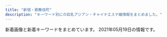 ```yaml
---
title: "新宿・歌舞伎町"
description: "キーワード別にの巨乳アジアン・チャイナエステ嬢情報をまとめました。"
---
```


新着画像と新着キーワードをまとめています。
2021年05月19日の情報です。

<DmmAffiliateIns />
<KeywordTable
  shops={
    [
    {
        "url": "http://in-esthe.com/relair/",
        "name": "RELAIR \uff5e\u30ea\u30ec\u30a2\uff5e",
        "station": "\u65b0\u5bbf\u897f\u53e3\u99c5D5\u51fa\u53e3",
        "img_links": [
            "http://in-esthe.com/relair/img/s-1.jpg",
            "http://in-esthe.com/relair/img/twitter.png",
            "http://in-esthe.com/relair/img/p-3.jpg",
            "http://in-esthe.com/relair/img/re.png",
            "http://in-esthe.com/relair/img/head.png",
            "http://in-esthe.com/relair/img/p-1-1.jpg",
            "http://in-esthe.com/relair/img/p-2.jpg",
            "http://in-esthe.com/relair/img/p-9.jpg",
            "http://in-esthe.com/relair/img/p-7.jpg",
            "http://in-esthe.com/relair/img/english-t2.png",
            "http://in-esthe.com/relair/img/english-t4.png",
            "http://in-esthe.com/relair/img/fla1.png",
            "http://in-esthe.com/relair/img/fla.png",
            "http://in-esthe.com/relair/img/p-8.jpg",
            "http://in-esthe.com/relair/img/tel.png",
            "http://in-esthe.com/relair/img/botton.png",
            "http://in-esthe.com/relair/img/english-t6.png",
            "http://in-esthe.com/relair/img/p-0.jpg",
            "http://in-esthe.com/relair/img/p-1.jpg",
            "http://in-esthe.com/relair/img/t-3.png",
            "http://in-esthe.com/relair/img/t-2.png",
            "http://in-esthe.com/relair/img/card-english.png",
            "http://in-esthe.com/relair/img/t-1.png",
            "http://in-esthe.com/relair/img/newstback.png",
            "http://in-esthe.com/relair/img/kanban4.jpg",
            "http://in-esthe.com/relair/img/english-t5.png",
            "http://in-esthe.com/relair/img/english-t1.png",
            "http://in-esthe.com/relair/img/fla2.png",
            "http://in-esthe.com/relair/img/p-3-1.jpg",
            "http://in-esthe.com/relair/img/english-t3.png"
        ],
        "keywords": {
            "C": 8
        }
    },
    {
        "name": "\u30d4\u30e5\u30a2\u30ea\u30be\u30fc\u30c8II",
        "keywords": {},
        "img_links": [],
        "url": "http://pure-resort.tyo.cm/",
        "station": "JR\u65b0\u5bbf\u99c5\u6771\u53e3"
    },
    {
        "img_links": [
            "http://yurali.oks.bz/images/s3.jpg",
            "http://yurali.oks.bz/photos/sites/48/2021/03/2021033110254811.jpg",
            "http://yurali.oks.bz/photos/sites/48/2020/09/2020090809341126.jpg",
            "http://yurali.oks.bz/images/top.jpg",
            "http://yurali.oks.bz/images/s4.jpg",
            "http://yurali.oks.bz/photos/sites/48/2020/06/2020063002493351.jpg",
            "http://yurali.oks.bz/images/room3.jpg",
            "http://yurali.oks.bz/images/room2.jpg",
            "http://yurali.oks.bz/images/mobile.jpg",
            "http://yurali.oks.bz/images/s_new.png",
            "http://yurali.oks.bz/photos/sites/48/2020/09/2020090809341490.jpg",
            "http://yurali.oks.bz/images/room1.jpg",
            "http://yurali.oks.bz/images/line.jpg",
            "http://yurali.oks.bz/images/s2.jpg",
            "http://yurali.oks.bz/images/right.jpg",
            "http://yurali.oks.bz/images/acc2.jpg",
            "http://yurali.oks.bz/images/room4.jpg",
            "http://yurali.oks.bz/images/acc4.jpg",
            "http://yurali.oks.bz/images/acc1.jpg",
            "http://yurali.oks.bz/images/s1.jpg",
            "http://yurali.oks.bz/images/acc3.jpg",
            "http://yurali.oks.bz/images/content.jpg",
            "http://yurali.oks.bz/photos/sites/48/2021/03/2021033110254887.jpg",
            "http://yurali.oks.bz/images/kanban.jpg",
            "http://yurali.oks.bz/photos/sites/48/2020/09/2020090809340917.jpg"
        ],
        "station": "JR\u65b0\u5bbf\u99c5\u897f\u53e3",
        "keywords": {
            "D": 28,
            "E": 14,
            "85": 14,
            "86": 14,
            "87": 14
        },
        "url": "http://yurali.oks.bz/",
        "name": "\u6c17\u697d"
    },
    {
        "img_links": [
            "http://sweety-est.tokyo/images/m3.jpg",
            "http://sweety-est.tokyo/images/qr.jpg",
            "http://sweety-est.tokyo/images/r4.jpg",
            "http://sweety-est.tokyo/images/a1.jpg",
            "http://sweety-est.tokyo/images/a3.jpg",
            "http://sweety-est.tokyo/images/a7.jpg",
            "http://sweety-est.tokyo/images/tit-sub6.jpg",
            "http://sweety-est.tokyo/images/tit-sub4.jpg",
            "http://sweety-est.tokyo/images/cg05.jpg",
            "http://sweety-est.tokyo/images/tit-sub1.jpg",
            "http://sweety-est.tokyo/images/a8.jpg",
            "http://sweety-est.tokyo/images/cg04.jpg",
            "http://sweety-est.tokyo/images/slider-img003.jpg",
            "http://sweety-est.tokyo/images/m2.jpg",
            "http://sweety-est.tokyo/images/r6.jpg",
            "http://sweety-est.tokyo/images/cg06.jpg",
            "http://sweety-est.tokyo/images/b-online.png",
            "http://sweety-est.tokyo/link/menlog.jpg",
            "http://sweety-est.tokyo/images/r3.jpg",
            "http://sweety-est.tokyo/images/kan1.jpg",
            "http://sweety-est.tokyo/images/b-tel.png",
            "http://sweety-est.tokyo/images/cg011.jpg",
            "http://sweety-est.tokyo/images/cg03.jpg",
            "http://sweety-est.tokyo/images/a6.jpg",
            "http://sweety-est.tokyo/images/a5.jpg",
            "http://sweety-est.tokyo/images/tit-sub3.jpg",
            "http://sweety-est.tokyo/images/r2.jpg",
            "http://sweety-est.tokyo/images/m1.jpg",
            "http://sweety-est.tokyo/images/m4.jpg",
            "http://sweety-est.tokyo/images/cg01.jpg",
            "http://sweety-est.tokyo/images/a4.jpg",
            "http://sweety-est.tokyo/images/tit-sub5.jpg",
            "http://sweety-est.tokyo/images/slider-img002.jpg",
            "http://sweety-est.tokyo/images/cg02.jpg",
            "http://sweety-est.tokyo/images/a2.jpg",
            "http://sweety-est.tokyo/images/cg07.jpg",
            "http://sweety-est.tokyo/images/tit-sub2.jpg",
            "http://sweety-est.tokyo/images/r5.jpg",
            "http://sweety-est.tokyo/images/slider-img001.jpg",
            "http://sweety-est.tokyo/images/kan.jpg",
            "http://sweety-est.tokyo/images/r1.jpg",
            "http://sweety-est.tokyo/images/cg08.jpg",
            "http://sweety-est.tokyo/images/pp.jpg",
            "http://sweety-est.tokyo/images/sys.jpg"
        ],
        "station": "JR\u65b0\u5bbf\u99c5\u897f\u53e3",
        "url": "http://sweety-est.tokyo/",
        "keywords": {
            "86": 14,
            "E": 8,
            "D": 4,
            "87": 2
        },
        "name": "sweet-\u30b9\u30a6\u30a3\u30fc\u30c8-"
    },
    {
        "keywords": {},
        "url": "http://fairy.este88.com/",
        "station": "\u897f\u6b66\u65b0\u5bbf\u99c5\u5317\u53e3",
        "img_links": [
            "http://fairy.este88.com/img/momo1.jpg",
            "http://fairy.este88.com/gals/koko1.jpg",
            "http://fairy.este88.com/images/r01.jpg",
            "http://fairy.este88.com/gals/risa1.jpg",
            "http://fairy.este88.com/images/r04.jpg",
            "http://fairy.este88.com/images/koyuki1.jpg",
            "http://fairy.este88.com/img/koyuki1.jpg",
            "http://fairy.este88.com/images/r02.jpg",
            "http://fairy.este88.com/gals/sayuri1.jpg",
            "http://fairy.este88.com/images/ph1.jpg",
            "http://fairy.este88.com/img/kixyoko1.jpg",
            "http://fairy.este88.com/images/kixyoko1.jpg",
            "http://fairy.este88.com/images/mika1.jpg",
            "http://fairy.este88.com/img/kaori1.jpg",
            "http://fairy.este88.com/images/momo1.jpg",
            "http://fairy.este88.com/gals/nnana1.jpg",
            "http://fairy.este88.com/images/kaori1.jpg",
            "http://fairy.este88.com/img/mika1.jpg"
        ],
        "name": "fairy\u30d5\u30a7\u30a2\u30ea\u30fc"
    },
    {
        "url": "http://relaxia.work/",
        "img_links": [
            "http://relaxia.work/images/side_tel.jpg",
            "http://relaxia.work/images/side_mobile.jpg",
            "http://relaxia.work/images/link_nav05.jpg",
            "http://relaxia.work/images/note.jpg",
            "http://relaxia.work/images/info2.jpg",
            "http://relaxia.work/images/top.png",
            "http://relaxia.work/images/top_slider01.jpg",
            "http://relaxia.work/images/side_link.jpg",
            "http://relaxia.work/images/info3.jpg",
            "http://relaxia.work/images/link_nav04.jpg",
            "http://relaxia.work/images/link_nav03.jpg",
            "http://relaxia.work/images/ico01.png",
            "http://relaxia.work/img/haru1.jpg",
            "http://relaxia.work/images/sp_top.jpg",
            "http://relaxia.work/images/link_nav01.jpg",
            "http://relaxia.work/images/link_nav02.jpg",
            "http://relaxia.work/img/sizuka1.jpg",
            "http://relaxia.work/img/yuki1.jpg",
            "http://relaxia.work/images/link_nav06.jpg",
            "http://relaxia.work/images/info1.jpg"
        ],
        "keywords": {},
        "name": "\u30ea\u30e9\u30af\u30b7\u30a2\u30fc",
        "station": "JR\u65b0\u5bbf\u99c5\u6771\u53e3"
    },
    {
        "keywords": {
            "F": 1,
            "88": 4,
            "C": 2,
            "89": 1,
            "86": 3,
            "87": 2,
            "90": 1,
            "D": 8
        },
        "img_links": [
            "http://clear-es.net/images/index_13.jpg",
            "http://clear-es.net/yamituki-n/uploads/images/yui01.jpg",
            "http://clear-es.net/images/index_07.jpg",
            "http://clear-es.net/images/index_21.jpg",
            "http://clear-es.net/uploads/a62d7f24a5b9a4fd5aeef678eb24ef4b.jpg",
            "http://clear-es.net/images/girls_13.jpg",
            "http://clear-es.net/my_work/images/pic1.png",
            "http://clear-es.net/images/index_17.jpg",
            "http://clear-es.net/images/index_19.jpg",
            "http://clear-es.net/yamituki-n/uploads/images/mmexport1576417470781.jpg",
            "http://clear-es.net/uploads/f426bd85a8f6a9eac87e55b2d44c4bd5.jpg",
            "http://clear-es.net/images/gallery_11.jpg",
            "http://clear-es.net/images/index_03.jpg",
            "http://clear-es.net/uploads/97eb17743f96fd7f0551aab0bedd5e6f.jpg",
            "http://clear-es.net/images/koko_1.jpg",
            "http://clear-es.net/images/index_12.jpg",
            "http://clear-es.net/images/index_08.jpg",
            "http://clear-es.net/images/index_14.jpg",
            "http://clear-es.net/images/index_05.jpg",
            "http://clear-es.net/yamituki-n/uploads/images/rika55ss.jpg",
            "http://clear-es.net/yamituki-n/uploads/images/juri01s.jpg",
            "http://clear-es.net/images/index_18.jpg",
            "http://clear-es.net/uploads/c8a6186524d872100cc89c100d1f3728.jpg",
            "http://clear-es.net/uploads/22c8968348a9acc2dfc9ab0aecb09c27.jpg",
            "http://clear-es.net/images/index_04.jpg",
            "http://clear-es.net/uploads/09bdd5637edec4bfa3d47a7e9874640b.jpg",
            "http://clear-es.net/images/index_11.jpg",
            "http://clear-es.net/images/index_06.jpg",
            "http://clear-es.net/uploads/0141717ce8be90c90f41c0c8eb5c92fe.jpg",
            "http://clear-es.net/yamituki-n/uploads/images/satomi2.jpg",
            "http://clear-es.net/yamituki-n/uploads/images/rena02.jpg",
            "http://clear-es.net/images/index_27.jpg",
            "http://clear-es.net/uploads/2aa97908694153fb149943f0b8445352.jpg",
            "http://clear-es.net/images/index_20.jpg",
            "http://clear-es.net/yamituki-n/uploads/images/rena01.jpg",
            "http://clear-es.net/images/index_09.jpg",
            "http://clear-es.net/images/index_28_01.jpg",
            "http://clear-es.net/uploads/cec0ed392fe00d8e3ff867c0625809e6.jpg",
            "http://clear-es.net/uploads/c1f6d0346f5cb109ac62c21a58c7deff.jpg",
            "http://clear-es.net/images/index_10.jpg",
            "http://clear-es.net/uploads/10299154955d10c3b815a5638a35a934.jpg",
            "http://clear-es.net/yamituki-n/uploads/images/mika03s.jpg",
            "http://clear-es.net/images/index_15.jpg",
            "http://clear-es.net/images/index_23.jpg",
            "http://clear-es.net/images/index_26.jpg",
            "http://clear-es.net/images/girls_11.jpg",
            "http://clear-es.net/images/service_11.jpg",
            "http://clear-es.net/images/index_25.jpg",
            "http://clear-es.net/uploads/f73e8f67358edf8e94cf35d345a7af08.jpg",
            "http://clear-es.net/images/index_01.jpg",
            "http://clear-es.net/images/girls_03.jpg",
            "http://clear-es.net/yamituki-n/uploads/images/emi3.jpg",
            "http://clear-es.net/images/index_02.jpg",
            "http://clear-es.net/yamituki-n/uploads/images/satomi21.jpg",
            "http://clear-es.net/images/index_24.jpg",
            "http://clear-es.net/images/index_28.jpg"
        ],
        "station": "\u897f\u6b66\u65b0\u5bbf\u99c5\u5317\u53e3",
        "name": "CLEAR-\u30af\u30ea\u30a2-",
        "url": "http://clear-es.net/"
    },
    {
        "station": "JR\u65b0\u5bbf\u99c5\u6771\u53e3",
        "name": "\u30af\u30ea\u30b9\u30bf\u30eb",
        "img_links": [
            "http://crystal-est.net/uploads/crystal/2017/03/btn_top_03.png",
            "http://crystal-est.net/uploads/crystal/2017/03/btn_top_01.png",
            "http://crystal-est.net/uploads/crystal/2017/03/treatment2.png",
            "http://crystal-est.net/uploads/crystal/2017/02/ameba.jpg",
            "http://crystal-est.net/uploads/crystal/images/no-photo.jpg",
            "http://ruby-es.com/uploads/rubyes/2017/02/img_info_04.png",
            "http://crystal-est.net/uploads/crystal/2018/07/wechatimg30.jpeg",
            "http://crystal-est.net/uploads/crystal/2017/03/subvisual_reserve.png",
            "http://crystal-est.net/uploads/crystal/2017/03/bnr_side_052.png",
            "http://crystal-est.net/uploads/crystal/images/xing.png",
            "http://crystal-est.net/uploads/crystal/2017/03/subvisual_info.png",
            "http://ruby-es.com/uploads/rubyes/2017/02/img_info_06.png",
            "http://ruby-es.com/uploads/rubyes/2017/02/img_info_02.png",
            "http://crystal-est.net/uploads/crystal/2017/03/bnr_side_042.png",
            "http://crystal-est.net/uploads/crystal/images/subvisual_staff.png",
            "http://crystal-est.net/uploads/crystal/2018/05/mayu1.jpeg",
            "http://crystal-est.net/uploads/crystal/2020/11/tel.jpg",
            "http://crystal-est.net/uploads/crystal/2018/07/wechatimg31.jpeg",
            "http://crystal-est.net/uploads/crystal/2017/03/subvisual_magazine1.png",
            "http://crystal-est.net/uploads/crystal/2017/03/subvisual_enquete1.png",
            "http://crystal-est.net/uploads/crystal/2017/02/wifi.jpg",
            "http://crystal-est.net/uploads/crystal/2018/05/webwxgetmsgimg.jpeg",
            "http://crystal-est.net/uploads/crystal/2020/12/img_6902.jpg",
            "http://crystal-est.net/uploads/crystal/2017/03/icon_flower.png",
            "http://crystal-est.net/uploads/crystal/2017/03/bnr_side_032.png",
            "http://crystal-est.net/uploads/crystal/2017/03/btn_top_02.png",
            "http://crystal-est.net/uploads/crystal/2018/08/wechatimg49.jpeg",
            "http://crystal-est.net/uploads/crystal/2017/03/bnr_side_credit1.png",
            "http://ruby-es.com/uploads/rubyes/2017/02/img_info_03.png",
            "http://crystal-est.net/uploads/crystal/2017/03/subvisual_qa.png",
            "http://crystal-est.net/uploads/crystal/2017/03/ruby6.png",
            "http://crystal-est.net/uploads/crystal/2018/07/wechatimg125.jpeg",
            "http://crystal-est.net/uploads/crystal/2018/08/wechatimg51.jpeg",
            "http://crystal-est.net/uploads/crystal/2017/03/subvisual_contact.png",
            "http://crystal-est.net/uploads/crystal/2017/04/line2.png",
            "http://crystal-est.net/uploads/crystal/2017/04/leftmovie.png",
            "http://crystal-est.net/uploads/crystal/images/icon_flower.png",
            "http://crystal-est.net/uploads/crystal/2017/04/bnr_side_01.png",
            "http://crystal-est.net/uploads/crystal/2017/04/web.png",
            "http://crystal-est.net/uploads/crystal/2017/03/subvisual_link.png",
            "http://ruby-es.com/uploads/rubyes/2017/02/img_info_01.png",
            "http://crystal-est.net/uploads/crystal/images/p01.png",
            "http://ruby-es.com/uploads/rubyes/2017/02/img_info_05.png",
            "http://crystal-est.net/uploads/crystal/2018/07/wechatimg26.jpeg",
            "http://crystal-est.net/uploads/crystal/2020/12/img_6830.jpg"
        ],
        "keywords": {
            "C": 2
        },
        "url": "http://crystal-est.net/"
    },
    {
        "station": "JR\u65b0\u5bbf\u99c5\u6771\u5357\u53e3",
        "name": "\u30b8\u30e5\u30ea\u30a2\u30f3",
        "keywords": {
            "84": 5,
            "86": 10,
            "95": 5,
            "D": 10,
            "F": 5
        },
        "url": "https://mens-esthe.xyz/",
        "img_links": [
            "https://inage-mensesthe.com/link/relaku_salon.jpg",
            "https://inage-mensesthe.com/icon/yelp.png",
            "https://mens-esthe.xyz/room/room-l5.jpg",
            "https://mens-esthe.xyz/images/qrcode.png",
            "https://mens-esthe.xyz/images/clear.png",
            "https://mens-esthe.xyz/room/room-l8.jpg",
            "https://mens-esthe.xyz/footer/footer-line.png",
            "https://mens-esthe.xyz/staff/moe-l1.jpg",
            "https://mens-esthe.xyz/staff/eri-l2.jpg",
            "https://mens-esthe.xyz/room/room-l2.jpg",
            "https://mens-esthe.xyz/room/room-l6.jpg",
            "https://mens-esthe.xyz/images/esthe4.jpg",
            "https://mens-esthe.xyz/staff/eri-s1.jpg",
            "https://inage-mensesthe.com/icon/facebook.png",
            "https://mens-esthe.xyz/room/room-l3.jpg",
            "https://mens-esthe.xyz/staff/kana-l1.jpg",
            "https://mens-esthe.xyz/images/header3.png",
            "https://mens-esthe.xyz/images/esthe1.jpg",
            "https://mens-esthe.xyz/staff/yuuka-s1.jpg",
            "https://mens-esthe.xyz/staff/yuuka-l2.jpg",
            "https://mens-esthe.xyz/staff/kana-l2.jpg",
            "https://mens-esthe.xyz/staff/moe-s1.jpg",
            "https://mens-esthe.xyz/staff/kana-s1.jpg",
            "https://mens-esthe.xyz/room/room-l4.jpg",
            "https://mens-esthe.xyz/footer/footer-tel.png",
            "https://mens-esthe.xyz/staff/kana-s2.jpg",
            "https://inage-mensesthe.com/icon/line.png",
            "https://mens-esthe.xyz/images/esthe3.jpg",
            "https://mens-esthe.xyz/images/main1.jpg",
            "https://mens-esthe.xyz/icon/line.png",
            "https://inage-mensesthe.com/icon/twitter.png",
            "https://mens-esthe.xyz/footer/footer-staff.png",
            "https://mens-esthe.xyz/icon/facebook.png",
            "https://mens-esthe.xyz/images/main-sp.jpg",
            "https://mens-esthe.xyz/images/esthe2.jpg",
            "https://mens-esthe.xyz/icon/yelp.png",
            "https://mens-esthe.xyz/staff/yuuka-s2.jpg",
            "https://mens-esthe.xyz/staff/eri-l1.jpg",
            "https://mens-esthe.xyz/room/room-l1.jpg",
            "https://mens-esthe.xyz/icon/twitter.png",
            "https://mens-esthe.xyz/staff/eri-s2.jpg",
            "https://mens-esthe.xyz/staff/yuuka-l1.jpg",
            "https://mens-esthe.xyz/room/room-l7.jpg"
        ]
    },
    {
        "station": "JR\u65b0\u5bbf\u99c5",
        "url": "https://gokujo.iest.info/",
        "keywords": {},
        "img_links": [],
        "name": "\u65b0\u5bbf\u6975\u4e0a\u30e1\u30f3\u30ba\u30a8\u30b9\u30c6"
    },
    {
        "keywords": {},
        "station": "\u65b0\u5bbf\u5fa1\u82d1\u524d\u99c53\u756a\u51fa\u53e3",
        "img_links": [
            "http://www.night.ne.jp/tokyo/gyoen/img/qr_code.jpg",
            "http://www.night.ne.jp/tokyo/gyoen/img/view_1.jpg",
            "http://www.night.ne.jp/_format/W/img/whats_view.jpg",
            "http://www.night.ne.jp/tokyo/gyoen/img/skill_1.jpg",
            "http://www.night.ne.jp/tokyo/gyoen/img/index_view.jpg",
            "http://www.night.ne.jp/nightnet/img/1.jpg",
            "http://www.night.ne.jp/nightnet/img/2.jpg",
            "http://www.night.ne.jp/nightnet/img/5.jpg",
            "http://www.night.ne.jp/nightnet/img/12a.jpg",
            "http://www.night.ne.jp/tokyo/gyoen/img/skill_2.jpg",
            "http://www.night.ne.jp/nightnet/img/15.jpg",
            "http://www.night.ne.jp/tokyo/gyoen/img/view_4.jpg",
            "http://www.night.ne.jp/_format/W/img/index_enter_1.jpg",
            "http://www.night.ne.jp/nightnet/img/4.jpg",
            "http://www.night.ne.jp/nightnet/img/8.jpg",
            "http://www.night.ne.jp/nightnet/img/11.jpg",
            "http://www.night.ne.jp/tokyo/gyoen/img/index_top.jpg",
            "http://www.night.ne.jp/nightnet/img/16.jpg",
            "http://www.night.ne.jp/_format/W/img/whats_news.jpg",
            "http://www.night.ne.jp/tokyo/gyoen/img/view_3.jpg",
            "http://www.night.ne.jp/_format/W/img/whats_skill.jpg",
            "http://www.night.ne.jp/tokyo/gyoen/img/skill_3.jpg",
            "http://www.night.ne.jp/nightnet/img/9.jpg",
            "http://www.night.ne.jp/tokyo/gyoen/img/view_2.jpg",
            "http://www.night.ne.jp/tokyo/gyoen/img/index.jpg",
            "http://www.night.ne.jp/nightnet/img/3.jpg",
            "http://www.night.ne.jp/nightnet/img/10.jpg",
            "http://www.night.ne.jp/nightnet/img/13.jpg",
            "http://www.night.ne.jp/tokyo/gyoen/img/index_skill.jpg",
            "http://www.night.ne.jp/nightnet/img/7.jpg",
            "http://www.night.ne.jp/nightnet/img/17.jpg",
            "http://www.night.ne.jp/nightnet/img/6.jpg",
            "http://www.night.ne.jp/nightnet/img/14.jpg"
        ],
        "name": "\u5fa1\u82d1 -\u304e\u3087\u3048\u3093-",
        "url": "http://www.night.ne.jp/tokyo/gyoen/"
    },
    {
        "keywords": {},
        "station": "JR\u65b0\u5bbf\u99c5\u6771\u53e3\u30fb\u6b4c\u821e\u4f0e\u753a",
        "name": "\u7fbd\u8863\uff5e\u306f\u3054\u308d\u3082\uff5e",
        "img_links": [
            "https://static.wixstatic.com/media/1f1430_f16ba939f42f47d688a43ba736f9d100~mv2.jpg",
            "https://static.wixstatic.com/media/1f1430_e5113a1a86b8410db0438745823a2d2c~mv2.png",
            "https://static.wixstatic.com/media/1f1430_d0a7ae614e0b423886aa6d1beca9a87a~mv2.jpg",
            "https://static.wixstatic.com/media/1f1430_5b6db55133674387b978465361d1f5af~mv2.jpg",
            "https://static.wixstatic.com/media/1f1430_27c850c6656448c68b705e2a69f8d3e0~mv2.png",
            "https://static.wixstatic.com/media/1f1430_f4c9cbbcc36c44f1a8be8eb3138b0b46~mv2.jpg",
            "https://static.wixstatic.com/media/1f1430_d26df1a13af049c9a7afeac5e58c5323~mv2.jpg",
            "https://static.wixstatic.com/media/1f1430_4b2c5243bdbe40858057386a16dce231~mv2.png",
            "https://static.wixstatic.com/media/1f1430_c48456140f404f1eb9a47dfd01d1d032~mv2.jpg",
            "https://static.wixstatic.com/media/1f1430_2511e8409a39492bab1eeffd58a5eb1f~mv2.jpg",
            "https://static.wixstatic.com/media/1f1430_0ea86bd4429f44fa96f0a1277a1c2d6e~mv2.jpg",
            "https://static.wixstatic.com/media/1f1430_d824a82ebc40424facf31978d80b293b~mv2.png",
            "https://static.wixstatic.com/media/1f1430_c12fa837f18643e8a167f283f823ecd9~mv2.jpg",
            "https://static.wixstatic.com/media/1f1430_7ff5719c25b243d18c7fb6db890677f9~mv2.jpg",
            "https://static.wixstatic.com/media/1f1430_890ca68d29e04e7a8c96e4198a653ed3~mv2.jpg",
            "https://static.wixstatic.com/media/1f1430_184f66b9eb914c26b47be78d54152284~mv2.jpg",
            "https://static.wixstatic.com/media/1f1430_704c1cfac22b4288a4aaa588c496ab40~mv2.jpg",
            "https://static.wixstatic.com/media/1f1430_4ef445c14af547ffb085a4c73252e22c~mv2.jpg",
            "https://static.wixstatic.com/media/1f1430_8e7ae52f03b14e31be6ff7b1038f2896~mv2.jpg",
            "https://static.wixstatic.com/media/1f1430_04f93cdec45f4c4e8d0fa69dc26b3e38~mv2.jpg",
            "https://static.wixstatic.com/media/1f1430_e11d2a49cf1a4130a10a3e09053a46fc~mv2.png",
            "https://static.wixstatic.com/media/1f1430_b6622178bf9c45a68912520b4b2de175~mv2.png",
            "https://static.wixstatic.com/media/1f1430_c572ee153c0c46e096e6301fe82e2f11~mv2.jpg"
        ],
        "url": "https://www.hagoromo.tokyo/"
    },
    {
        "name": "\u5915\u9727 \u3086\u3046\u304e\u308a",
        "keywords": {},
        "img_links": [
            "https://shinjuku-mensesthe.com/icon/facebook.png",
            "https://shinjuku-mensesthe.com/images/footer-l.png",
            "https://shinjuku-mensesthe.com/menu/blog.png",
            "https://shinjuku-mensesthe.com/images/camp.png",
            "https://shinjuku-mensesthe.com/menu/home.png",
            "https://shinjuku-mensesthe.com/link/mens-esthe.png",
            "https://shinjuku-mensesthe.com/button/blog.png",
            "https://shinjuku-mensesthe.com/staff/yuki-s1.jpg",
            "https://shinjuku-mensesthe.com/massage/2020/08/16/riri-s1.jpg",
            "https://shinjuku-mensesthe.com/images/qrcode.png",
            "https://shinjuku-mensesthe.com/staff/hikaru-l1.jpg",
            "https://shinjuku-mensesthe.com/staff/arisa-s1.jpg",
            "https://shinjuku-mensesthe.com/staff/arisa-l1.jpg",
            "https://shinjuku-mensesthe.com/massage/2020/09/14/hana-s1.jpg",
            "https://shinjuku-mensesthe.com/massage/2020/07/31/covit19.jpg",
            "https://shinjuku-mensesthe.com/room/room-l3.jpg",
            "https://shinjuku-mensesthe.com/images/flower.png",
            "https://shinjuku-mensesthe.com/icon/twitter.png",
            "https://shinjuku-mensesthe.com/staff/kana-s1.jpg",
            "https://shinjuku-mensesthe.com/staff/hana-s1.jpg",
            "https://shinjuku-mensesthe.com/images/header3.png",
            "https://shinjuku-mensesthe.com/room/room-l1.jpg",
            "https://scdn.line-apps.com/n/line_add_friends/btn/ja.png",
            "https://shinjuku-mensesthe.com/menu/staff.png",
            "https://shinjuku-mensesthe.com/room/room-l4.jpg",
            "https://shinjuku-mensesthe.com/icon/line.png",
            "https://shinjuku-mensesthe.com/images/main-top.jpg",
            "https://shinjuku-mensesthe.com/images/top1.jpg",
            "https://shinjuku-mensesthe.com/images/clear.png",
            "https://shinjuku-mensesthe.com/massage/2021/03/27/blog.jpg",
            "https://shinjuku-mensesthe.com/staff/kana-l1.jpg",
            "https://shinjuku-mensesthe.com/staff/yuki-l1.jpg",
            "https://shinjuku-mensesthe.com/staff/hikaru-s1.jpg",
            "https://shinjuku-mensesthe.com/images/main-small.jpg",
            "https://shinjuku-mensesthe.com/icon/yelp.png",
            "https://shinjuku-mensesthe.com/images/footer-r.png",
            "https://shinjuku-mensesthe.com/massage/2020/10/21/risa-s1.jpg",
            "https://shinjuku-mensesthe.com/massage/2020/10/05/yuki-s1.jpg",
            "https://shinjuku-mensesthe.com/button/home.png",
            "https://shinjuku-mensesthe.com/images/main-sp.jpg",
            "https://shinjuku-mensesthe.com/images/top2.jpg",
            "https://shinjuku-mensesthe.com/button/staff.png",
            "https://shinjuku-mensesthe.com/menu/info.png",
            "https://shinjuku-mensesthe.com/images/top3.jpg",
            "https://shinjuku-mensesthe.com/staff/shiori-s1.jpg",
            "https://shinjuku-mensesthe.com/staff/hana-l1.jpg",
            "https://shinjuku-mensesthe.com/staff/seira-s1.jpg",
            "https://shinjuku-mensesthe.com/massage/2020/07/31/ai-s2.jpg",
            "https://shinjuku-mensesthe.com/staff/seira-l1.jpg",
            "https://shinjuku-mensesthe.com/room/room-l2.jpg"
        ],
        "url": "https://shinjuku-mensesthe.com/",
        "station": "JR\u65b0\u5bbf\u99c5\u6771\u53e3"
    },
    {
        "name": "Fairy Girl",
        "keywords": {},
        "station": "JR\u65b0\u5bbf\u99c5\u897f\u53e3",
        "img_links": [
            "http://fairy-girl.work/staff/yuki.jpg",
            "http://fairy-girl.work/images/9.jpg",
            "http://fairy-girl.work/images/staff_t.jpg",
            "http://fairy-girl.work/images/1.jpg",
            "http://fairy-girl.work/img/rika1.jpg",
            "http://fairy-girl.work/img/rina1.jpg",
            "http://fairy-girl.work/staff/kana.jpg",
            "http://fairy-girl.work/staff/eri.jpg",
            "http://fairy-girl.work/staff/mari.jpg",
            "http://fairy-girl.work/img/yuki1.jpg",
            "http://fairy-girl.work/images/8.jpg",
            "http://fairy-girl.work/images/tr.jpg",
            "http://fairy-girl.work/images/6.jpg",
            "http://fairy-girl.work/images/mobile.jpg",
            "http://fairy-girl.work/images/sys3.jpg",
            "http://fairy-girl.work/images/ac1.jpg",
            "http://fairy-girl.work/images/5.jpg",
            "http://fairy-girl.work/img/kiki1.jpg",
            "http://fairy-girl.work/staff/yuyu.jpg",
            "http://fairy-girl.work/images/bana0404_4.png",
            "http://fairy-girl.work/staff/rina.jpg",
            "http://fairy-girl.work/images/ac2.jpg",
            "http://fairy-girl.work/images/int2.jpg",
            "http://fairy-girl.work/img/kana1.jpg",
            "http://fairy-girl.work/staff/rika.jpg",
            "http://fairy-girl.work/images/int1.jpg",
            "http://fairy-girl.work/images/interior_t.jpg",
            "http://fairy-girl.work/img/eri2.jpg",
            "http://fairy-girl.work/images/sys2.jpg",
            "http://fairy-girl.work/images/sys4.jpg",
            "http://fairy-girl.work/images/sys1.jpg",
            "http://fairy-girl.work/img/kiki2.jpg",
            "http://fairy-girl.work/images/sys5.jpg",
            "http://fairy-girl.work/staff/kiki.jpg",
            "http://fairy-girl.work/images/7.jpg",
            "http://fairy-girl.work/images/3.jpg",
            "http://fairy-girl.work/img/misa1.jpg",
            "http://fairy-girl.work/img/yuyu1.jpg",
            "http://fairy-girl.work/img/mari1.jpg",
            "http://fairy-girl.work/staff/misa.jpg",
            "http://fairy-girl.work/img/rara1.jpg",
            "http://fairy-girl.work/images/news.jpg",
            "http://fairy-girl.work/images/11.jpg",
            "http://fairy-girl.work/staff/rara.jpg",
            "http://fairy-girl.work/img/hitomi1.jpg",
            "http://fairy-girl.work/images/10.jpg",
            "http://fairy-girl.work/images/12.jpg",
            "http://fairy-girl.work/staff/hitomi.jpg",
            "http://fairy-girl.work/img/eri1.jpg",
            "http://fairy-girl.work/images/line.png",
            "http://fairy-girl.work/images/2.jpg"
        ],
        "url": "http://fairy-girl.work/"
    },
    {
        "url": "http://hi-msg.com/koyuki/",
        "name": "KOYUKI",
        "img_links": [
            "http://hi-msg.com/koyuki/img/p-8-1.jpg",
            "http://hi-msg.com/koyuki/img/p-10.jpg",
            "http://hi-msg.com/koyuki/img/p-8.jpg",
            "http://hi-msg.com/koyuki/img/t-1.png",
            "http://hi-msg.com/koyuki/img/p-4-1.jpg",
            "http://hi-msg.com/koyuki/img/re.png",
            "http://hi-msg.com/koyuki/img/p-3-1.jpg",
            "http://hi-msg.com/koyuki/img/p-1.jpg",
            "http://hi-msg.com/koyuki/img/p-7-1.jpg",
            "http://hi-msg.com/koyuki/img/t-2.png",
            "http://hi-msg.com/koyuki/img/p-0.jpg",
            "http://hi-msg.com/koyuki/img/p-6.jpg",
            "http://hi-msg.com/koyuki/img/p-5.jpg",
            "http://hi-msg.com/koyuki/img/tit.png",
            "http://hi-msg.com/koyuki/img/english-t5.png",
            "http://hi-msg.com/koyuki/img/p-2.jpg",
            "http://hi-msg.com/koyuki/img/english-t4.png",
            "http://hi-msg.com/koyuki/img/kanban4.jpg",
            "http://hi-msg.com/koyuki/img/tel.png",
            "http://hi-msg.com/koyuki/img/card-english.png",
            "http://hi-msg.com/koyuki/img/p-3.jpg",
            "http://hi-msg.com/koyuki/img/newstback.png",
            "http://hi-msg.com/koyuki/img/p-11.jpg",
            "http://hi-msg.com/koyuki/img/p-2-1.jpg",
            "http://hi-msg.com/koyuki/img/english-t1.png",
            "http://hi-msg.com/koyuki/img/p-4.jpg",
            "http://hi-msg.com/koyuki/img/botton.png",
            "http://hi-msg.com/koyuki/img/english-t3.png",
            "http://hi-msg.com/koyuki/img/card.png",
            "http://hi-msg.com/koyuki/img/head.png",
            "http://hi-msg.com/koyuki/img/t-3.png",
            "http://hi-msg.com/koyuki/img/english-t6.png",
            "http://hi-msg.com/koyuki/img/english-t2.png",
            "http://hi-msg.com/koyuki/img/p-6-1.jpg",
            "http://hi-msg.com/koyuki/img/p-7.jpg",
            "http://hi-msg.com/koyuki/img/kanban4s.jpg",
            "http://hi-msg.com/koyuki/img/p-9.jpg"
        ],
        "station": "JR\u65b0\u5bbf\u99c5\u6771\u53e3",
        "keywords": {
            "C": 8
        }
    },
    {
        "url": "http://ciretva.xyz/",
        "keywords": {
            "D": 3,
            "86": 2
        },
        "name": "\u4f73\u7e01 \uff5e\u304b\u3048\u3093\uff5e",
        "station": "\u897f\u6b66\u65b0\u5bbf\u99c5\u5317\u53e3",
        "img_links": [
            "http://ciretva.xyz/uploads/210329/1-2103291H049191.jpg",
            "http://ciretva.xyz/picture/pick.jpg",
            "http://ciretva.xyz/uploads/201021/1-201021155T02L.jpg",
            "http://ciretva.xyz/picture/face.jpg",
            "http://ciretva.xyz/picture/s_staff.png",
            "http://ciretva.xyz/picture/room3.jpg",
            "http://ciretva.xyz/picture/face_bj1.png",
            "http://ciretva.xyz/uploads/201021/1-201021155932238.jpg",
            "http://ciretva.xyz/uploads/210329/1-2103291H0421R.jpg",
            "http://ciretva.xyz/picture/room1.jpg",
            "http://ciretva.xyz/picture/top.jpg",
            "http://ciretva.xyz/uploads/201021/1-201021155925315.jpg",
            "http://ciretva.xyz/picture/room2.jpg",
            "http://ciretva.xyz/picture/room4.jpg",
            "http://ciretva.xyz/picture/news.jpg",
            "http://ciretva.xyz/uploads/201021/1-201021155T9631.jpg"
        ]
    },
    {
        "img_links": [
            "http://www.yu-yu.work/staff/yuina.jpg",
            "http://www.yu-yu.work/img/misaki1.jpg",
            "http://www.yu-yu.work/images/sys1.jpg",
            "http://www.yu-yu.work/images/sys2.jpg",
            "http://www.yu-yu.work/img/naomi1.jpg",
            "http://www.yu-yu.work/images/info.jpg",
            "http://www.yu-yu.work/images/news.jpg",
            "http://www.yu-yu.work/staff/rin.jpg",
            "http://www.yu-yu.work/images/5.jpg",
            "http://www.yu-yu.work/staff/haruka.jpg",
            "http://www.yu-yu.work/images/line.png",
            "http://www.yu-yu.work/images/3.jpg",
            "http://www.yu-yu.work/img/rin1.jpg",
            "http://www.yu-yu.work/img/haruka1.jpg",
            "http://www.yu-yu.work/images/int1.png",
            "http://www.yu-yu.work/images/b2.jpg",
            "http://www.yu-yu.work/images/ac1.jpg",
            "http://www.yu-yu.work/images/staff_t.jpg",
            "http://www.yu-yu.work/images/sys3.jpg",
            "http://www.yu-yu.work/images/ac2.jpg",
            "http://www.yu-yu.work/img/yuina1.jpg",
            "http://www.yu-yu.work/images/head.jpg",
            "http://www.yu-yu.work/images/interior_t.jpg",
            "http://www.yu-yu.work/staff/misaki.jpg",
            "http://www.yu-yu.work/staff/naomi.jpg",
            "http://www.yu-yu.work/images/1.jpg",
            "http://www.yu-yu.work/images/mobile.jpg",
            "http://www.yu-yu.work/images/sys4.jpg",
            "http://www.yu-yu.work/images/2.jpg",
            "http://www.yu-yu.work/images/4.jpg",
            "http://www.yu-yu.work/images/int2.png",
            "http://www.yu-yu.work/images/b1.jpg"
        ],
        "name": "\u7652 \u3086\u3046",
        "keywords": {},
        "url": "http://www.yu-yu.work/",
        "station": "\u897f\u6b66\u65b0\u5bbf\u99c5\u5317\u53e3"
    },
    {
        "keywords": {
            "86": 4,
            "85": 4,
            "C": 8,
            "E": 8,
            "87": 8
        },
        "url": "http://sakura-relax.net/",
        "name": "\u697d\u697d-\u30e9\u30af\u30e9\u30af-",
        "station": "\u65b0\u5bbf\u4e09\u4e01\u76ee\u99c5E1\u51fa\u53e3",
        "img_links": [
            "http://sakura-relax.net/link/menlog.jpg",
            "http://sakura-relax.net/images/tel.png",
            "http://sakura-relax.net/images/cg06.jpg",
            "http://sakura-relax.net/images/top-img02.png",
            "http://sakura-relax.net/images/top-img01.png",
            "http://sakura-relax.net/images/kan.jpg",
            "http://sakura-relax.net/images/cg03.jpg",
            "http://sakura-relax.net/images/cg04.jpg",
            "http://sakura-relax.net/images/qrc.png",
            "http://sakura-relax.net/images/cg07.jpg"
        ]
    },
    {
        "name": "\u30c6\u30bb\u30e9-Tethera-",
        "keywords": {
            "E": 10,
            "D": 20
        },
        "img_links": [
            "http://aroma-massage.red/images/qr.jpg",
            "http://aroma-massage.red/images/nft.jpg",
            "http://aroma-massage.red/images/fbb.jpg",
            "http://aroma-massage.red/images/sta5.jpg",
            "http://aroma-massage.red/images/cg3.jpg",
            "http://aroma-massage.red/images/kan.jpg",
            "http://aroma-massage.red/images/stal.jpg",
            "http://aroma-massage.red/images/toph.png",
            "http://aroma-massage.red/images/sta3.jpg",
            "http://aroma-massage.red/images/acb.jpg",
            "http://aroma-massage.red/images/sta6.jpg",
            "http://aroma-massage.red/images/sta2.jpg",
            "http://aroma-massage.red/images/cg2.jpg",
            "http://aroma-massage.red/images/int.jpg",
            "http://aroma-massage.red/images/sta1.jpg",
            "http://aroma-massage.red/images/cg1.jpg",
            "http://aroma-massage.red/images/cg5.jpg",
            "http://aroma-massage.red/images/option.jpg",
            "http://aroma-massage.red/images/sta4.jpg",
            "http://aroma-massage.red/images/cg4.jpg",
            "http://aroma-massage.red/images/fbt.jpg",
            "http://aroma-massage.red/images/cg6.jpg",
            "http://aroma-massage.red/images/card.jpg",
            "http://aroma-massage.red/images/tm.png",
            "http://aroma-massage.red/images/sysl.jpg",
            "http://aroma-massage.red/images/creditcard.jpg"
        ],
        "url": "http://aroma-massage.red/",
        "station": "JR\u65b0\u5bbf\u99c5\u6771\u53e3"
    },
    {
        "url": "http://aes-aroma.com/",
        "name": "\u7652\u3057\u306e\u5bbf",
        "keywords": {
            "C": 18
        },
        "station": "JR\u65b0\u5bbf\u99c5\u5357\u53e3",
        "img_links": [
            "http://aes-aroma.com/staff/nana/01.jpg",
            "http://aes-aroma.com/staff/kaori/01.jpg",
            "http://aes-aroma.com/staff/mimi/01.jpg",
            "http://aes-aroma.com/staff/miki/01.jpg",
            "http://aes-aroma.com/img/ttl_rec.png",
            "http://aes-aroma.com/img/ttl_staff.png",
            "http://aes-aroma.com/staff/yoko/01.jpg",
            "http://aes-aroma.com/img/ttl_tnew.png",
            "http://aes-aroma.com/i/files/homeimg.jpg",
            "http://aes-aroma.com/staff/megumi/01.jpg",
            "http://aes-aroma.com/staff/ai/01.jpg",
            "http://aes-aroma.com/img/ttl_mobile.png",
            "http://aes-aroma.com/staff/koko/01.jpg",
            "http://aes-aroma.com/staff/yuri/01.jpg",
            "http://aes-aroma.com/staff/yoko/02.jpg",
            "http://aes-aroma.com/img/ttl_pickup.png",
            "http://aes-aroma.com/pic/head.png"
        ]
    }
]
}
/>
<DmmAffiliateScript />
